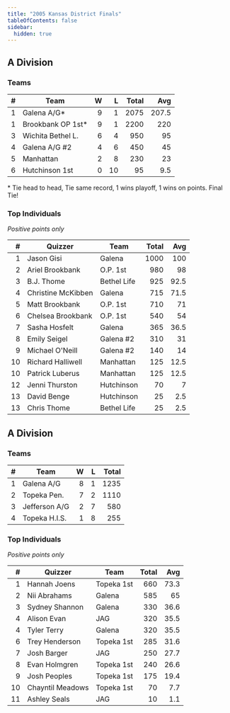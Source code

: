 ```yaml
---
title: "2005 Kansas District Finals"
tableOfContents: false
sidebar:
  hidden: true
---
```


## A Division

### Teams

|    # | Team              |    W |    L | Total |   Avg |
| ---: | ----------------- | ---: | ---: | ----: | ----: |
|    1 | Galena A/G*       |    9 |    1 |  2075 | 207.5 |
|    1 | Brookbank OP 1st* |    9 |    1 |  2200 |   220 |
|    3 | Wichita Bethel L. |    6 |    4 |   950 |    95 |
|    4 | Galena A/G #2     |    4 |    6 |   450 |    45 |
|    5 | Manhattan         |    2 |    8 |   230 |    23 |
|    6 | Hutchinson 1st    |    0 |   10 |    95 |   9.5 |

\* Tie head to head, Tie same record, 1 wins playoff, 1 wins on points. Final Tie!

### Top Individuals

*Positive points only*

|    # | Quizzer            | Team        | Total |  Avg |
| ---: | ------------------ | ----------- | ----: | ---: |
|    1 | Jason Gisi         | Galena      |  1000 |  100 |
|    2 | Ariel Brookbank    | O.P. 1st    |   980 |   98 |
|    3 | B.J. Thome         | Bethel Life |   925 | 92.5 |
|    4 | Christine McKibben | Galena      |   715 | 71.5 |
|    5 | Matt Brookbank     | O.P. 1st    |   710 |   71 |
|    6 | Chelsea Brookbank  | O.P. 1st    |   540 |   54 |
|    7 | Sasha Hosfelt      | Galena      |   365 | 36.5 |
|    8 | Emily Seigel       | Galena #2   |   310 |   31 |
|    9 | Michael O'Neill    | Galena #2   |   140 |   14 |
|   10 | Richard Halliwell  | Manhattan   |   125 | 12.5 |
|   10 | Patrick Luberus    | Manhattan   |   125 | 12.5 |
|   12 | Jenni Thurston     | Hutchinson  |    70 |    7 |
|   13 | David Benge        | Hutchinson  |    25 |  2.5 |
|   13 | Chris Thome        | Bethel Life |    25 |  2.5 |

## A Division

### Teams

|    # | Team          |    W |    L | Total |
| ---: | ------------- | ---: | ---: | ----: |
|    1 | Galena A/G    |    8 |    1 |  1235 |
|    2 | Topeka Pen.   |    7 |    2 |  1110 |
|    3 | Jefferson A/G |    2 |    7 |   580 |
|    4 | Topeka H.I.S. |    1 |    8 |   255 |

### Top Individuals

*Positive points only*

|    # | Quizzer          | Team       | Total |  Avg |
| ---: | ---------------- | ---------- | ----: | ---: |
|    1 | Hannah Joens     | Topeka 1st |   660 | 73.3 |
|    2 | Nii Abrahams     | Galena     |   585 |   65 |
|    3 | Sydney Shannon   | Galena     |   330 | 36.6 |
|    4 | Alison Evan      | JAG        |   320 | 35.5 |
|    4 | Tyler Terry      | Galena     |   320 | 35.5 |
|    6 | Trey Henderson   | Topeka 1st |   285 | 31.6 |
|    7 | Josh Barger      | JAG        |   250 | 27.7 |
|    8 | Evan Holmgren    | Topeka 1st |   240 | 26.6 |
|    9 | Josh Peoples     | Topeka 1st |   175 | 19.4 |
|   10 | Chayntil Meadows | Topeka 1st |    70 |  7.7 |
|   11 | Ashley Seals     | JAG        |    10 |  1.1 |

